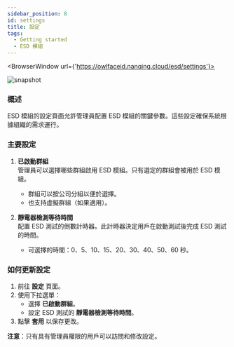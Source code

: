 ```yaml
---
sidebar_position: 8
id: settings
title: 設定
tags:
  - Getting started
  - ESD 模組
---
```



<BrowserWindow url={'https://owlfaceid.nanqing.cloud/esd/settings'}>

![snapshot](/assets/esd/ch/settings-purchase-plan.png)

</BrowserWindow>

### 概述

ESD 模組的設定頁面允許管理員配置 ESD 模組的關鍵參數。這些設定確保系統根據組織的需求運行。

### 主要設定

1. **已啟動群組**  
   管理員可以選擇哪些群組啟用 ESD 模組。只有選定的群組會被用於 ESD 模組。

   - 群組可以按公司分組以便於選擇。
   - 也支持虛擬群組（如果適用）。

2. **靜電器檢測等待時間**  
   配置 ESD 測試的倒數計時器。此計時器決定用戶在啟動測試後完成 ESD 測試的時間。
   - 可選擇的時間：0、5、10、15、20、30、40、50、60 秒。

### 如何更新設定

1. 前往 **設定** 頁面。
2. 使用下拉選單：
   - 選擇 **已啟動群組**。
   - 設定 ESD 測試的 **靜電器檢測等待時間**。
3. 點擊 **套用** 以保存更改。

**注意**：只有具有管理員權限的用戶可以訪問和修改設定。
